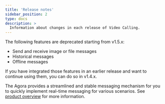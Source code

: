 ```yaml
---
title: 'Release notes'
sidebar_position: 2
type: docs
description: >
  Information about changes in each release of Video Calling.
---
```





The following features are deprecated starting from v1.5.x:

- Send and receive image or file messages
- Historical messages
- Offline messages

If you have integrated those features in an earlier release and want to continue using them, you can do so in v1.4.x.

The Agora <Vg k="MESS_SDK" /> provides a streamlined and stable messaging mechanism for you to quickly implement real-time messaging for various scenarios. See [product overview](../overview/product-overview) for more information.

<ReleaseNotes PRODUCT="Signaling" CLIENT="app" PATH="signaling" />

